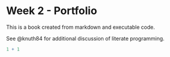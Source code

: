 # Week 2 - Portfolio

This is a book created from markdown and executable code.

See @knuth84 for additional discussion of literate programming.

```r
1 + 1
```
